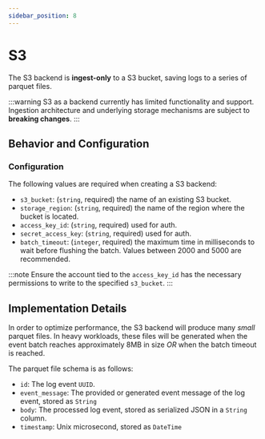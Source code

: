 ```yaml
---
sidebar_position: 8
---
```

# S3

The S3 backend is **ingest-only** to a S3 bucket, saving logs to a series of parquet files.

:::warning
S3 as a backend currently has limited functionality and support. Ingestion architecture and underlying storage mechanisms are subject to **breaking changes**.
:::

## Behavior and Configuration

### Configuration

The following values are required when creating a S3 backend:

- `s3_bucket`: (`string`, required) the name of an existing S3 bucket.
- `storage_region`: (`string`, required) the name of the region where the bucket is located.
- `access_key_id`: (`string`, required) used for auth.
- `secret_access_key`: (`string`, required) used for auth.
- `batch_timeout`: (`integer`, required) the maximum time in milliseconds to wait before flushing the batch. Values between 2000 and 5000 are recommended.

:::note
Ensure the account tied to the `access_key_id` has the necessary permissions to write to the specified `s3_bucket`.
:::


## Implementation Details

In order to optimize performance, the S3 backend will produce many _small_ parquet files.
In heavy workloads, these files will be generated when the event batch reaches approximately 8MB in size _OR_ when the batch timeout is reached.

The parquet file schema is as follows:

- `id`: The log event `UUID`.
- `event_message`: The provided or generated event message of the log event, stored as `String`
- `body`: The processed log event, stored as serialized JSON in a `String` column.
- `timestamp`: Unix microsecond, stored as `DateTime`
